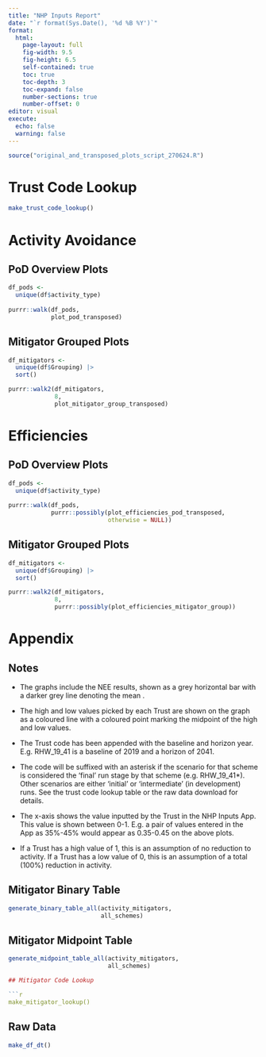 ---
title: "NHP Inputs Report"
date: "`r format(Sys.Date(), '%d %B %Y')`"
format: 
  html:
    page-layout: full
    fig-width: 9.5
    fig-height: 6.5
    self-contained: true
    toc: true
    toc-depth: 3
    toc-expand: false
    number-sections: true
    number-offset: 0
editor: visual
execute:
  echo: false
  warning: false
---

```{r}
source("original_and_transposed_plots_script_270624.R")
```

# Trust Code Lookup

```{r}
make_trust_code_lookup()
```

# Activity Avoidance

## PoD Overview Plots

```{r, results='asis'}
df_pods <- 
  unique(df$activity_type)
  
purrr::walk(df_pods, 
            plot_pod_transposed)

```

## Mitigator Grouped Plots

```{r, results='asis'}
df_mitigators <-
  unique(df$Grouping) |> 
  sort()

purrr::walk2(df_mitigators,
             8,
             plot_mitigator_group_transposed)
```

# Efficiencies

## PoD Overview Plots

```{r, results='asis'}

df_pods <- 
  unique(df$activity_type)
  
purrr::walk(df_pods, 
            purrr::possibly(plot_efficiencies_pod_transposed,
                            otherwise = NULL))

```

## Mitigator Grouped Plots

```{r, results='asis'}

df_mitigators <-
  unique(df$Grouping) |> 
  sort()

purrr::walk2(df_mitigators,
             8,
             purrr::possibly(plot_efficiencies_mitigator_group)) 
```

# Appendix

## Notes

-   The graphs include the NEE results, shown as a grey horizontal bar with a darker grey line denoting the mean .

-   The high and low values picked by each Trust are shown on the graph as a coloured line with a coloured point marking the midpoint of the high and low values.

-   The Trust code has been appended with the baseline and horizon year. E.g. RHW_19_41 is a baseline of 2019 and a horizon of 2041.

-   The code will be suffixed with an asterisk if the scenario for that scheme is considered the 'final' run stage by that scheme (e.g. RHW_19_41\*). Other scenarios are either 'initial' or 'intermediate' (in development) runs. See the trust code lookup table or the raw data download for details.

-   The x-axis shows the value inputted by the Trust in the NHP Inputs App. This value is shown between 0-1. E.g. a pair of values entered in the App as 35%-45% would appear as 0.35-0.45 on the above plots.

-   If a Trust has a high value of 1, this is an assumption of no reduction to activity. If a Trust has a low value of 0, this is an assumption of a total (100%) reduction in activity.

## Mitigator Binary Table

```{r}
generate_binary_table_all(activity_mitigators, 
                          all_schemes)
```

## Mitigator Midpoint Table 

```{r}
generate_midpoint_table_all(activity_mitigators,
                            all_schemes)

## Mitigator Code Lookup

```{r}
make_mitigator_lookup()
```

## Raw Data

```{r}
make_df_dt()
```
